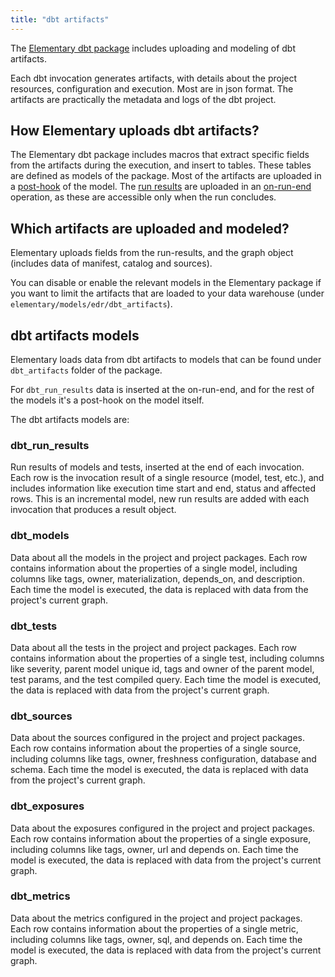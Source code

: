 ```yaml
---
title: "dbt artifacts"
---
```


The [Elementary dbt package](../quickstart#install-the-dbt-package) includes uploading and modeling of dbt artifacts.

<Accordion title="What are dbt artifacts?">
Each dbt invocation generates artifacts, with details about the project resources, configuration and execution. Most are in json format. The artifacts are practically the metadata and logs of the dbt project.

</Accordion>

## How Elementary uploads dbt artifacts?

The Elementary dbt package includes macros that extract specific fields from the artifacts during the execution, and insert to tables. These tables are defined as models of the package.
Most of the artifacts are uploaded in a [post-hook](https://docs.getdbt.com/reference/resource-configs/pre-hook-post-hook) of the model.
The [run results](https://docs.getdbt.com/reference/artifacts/run-results-json) are uploaded in an [on-run-end](https://docs.getdbt.com/reference/project-configs/on-run-start-on-run-end) operation, as these are accessible only when the run concludes.

## Which artifacts are uploaded and modeled?

Elementary uploads fields from the run-results, and the graph object (includes data of manifest, catalog and sources).

You can disable or enable the relevant models in the Elementary package if you want to limit the artifacts that are loaded to your data warehouse (under `elementary/models/edr/dbt_artifacts`).

## dbt artifacts models

Elementary loads data from dbt artifacts to models that can be found under `dbt_artifacts` folder of the package.

For `dbt_run_results` data is inserted at the on-run-end, and for the rest of the models it's a post-hook on the model itself.

The dbt artifacts models are:

### dbt_run_results

Run results of models and tests, inserted at the end of each invocation. Each row is the invocation result of a single resource (model, test, etc.), and includes information like execution time start and end, status and affected rows.
This is an incremental model, new run results are added with each invocation that produces a result object.

### dbt_models

Data about all the models in the project and project packages. Each row contains information about the properties of a single model, including columns like tags, owner, materialization, depends_on, and description.
Each time the model is executed, the data is replaced with data from the project's current graph.

### dbt_tests

Data about all the tests in the project and project packages. Each row contains information about the properties of a single test, including columns like severity, parent model unique id, tags and owner of the parent model, test params, and the test compiled query.
Each time the model is executed, the data is replaced with data from the project's current graph.

### dbt_sources

Data about the sources configured in the project and project packages. Each row contains information about the properties of a single source, including columns like tags, owner, freshness configuration, database and schema.
Each time the model is executed, the data is replaced with data from the project's current graph.

### dbt_exposures

Data about the exposures configured in the project and project packages. Each row contains information about the properties of a single exposure, including columns like tags, owner, url and depends on.
Each time the model is executed, the data is replaced with data from the project's current graph.

### dbt_metrics

Data about the metrics configured in the project and project packages. Each row contains information about the properties of a single metric, including columns like tags, owner, sql, and depends on.
Each time the model is executed, the data is replaced with data from the project's current graph.
